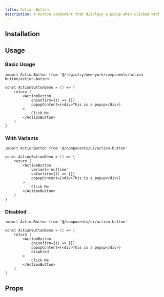 ```yaml
---
title: Action Button
description: A button component that displays a popup when clicked with smooth animations
---
```


<ComponentPreview name='action-button-demo' />

## Installation

<InstalationDocs name='action-button' filepath='components/ui' />

## Usage

### Basic Usage

```tsx
import ActionButton from '@/registry/new-york/components/action-button/action-button'

const ActionButtonDemo = () => {
    return (
        <ActionButton
            onConfirm={() => {}}
            popupContent={<div>This is a popup</div>}
        >
            Click Me
        </ActionButton>
    )
}
```

### With Variants

```tsx
import ActionButton from '@/components/ui/action-button'

const ActionButtonDemo = () => {
    return (
        <ActionButton
            variant='outline'
            onConfirm={() => {}}
            popupContent={<div>This is a popup</div>}
        >
            Click Me
        </ActionButton>
    )
}
```

### Disabled

```tsx
import ActionButton from '@/components/ui/action-button'

const ActionButtonDemo = () => {
    return (
        <ActionButton
            onConfirm={() => {}}
            popupContent={<div>This is a popup</div>}
            disabled
        >
            Click Me
        </ActionButton>
    )
}
```

## Props

<PropsTable name='ActionButtonProps' filename="action-button" />
